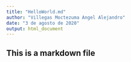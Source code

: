 ```yaml
---
title: "HelloWorld.md"
author: "Villegas Moctezuma Angel Alejandro"
date: "3 de agosto de 2020"
output: html_document
---
```


## This is a markdown file